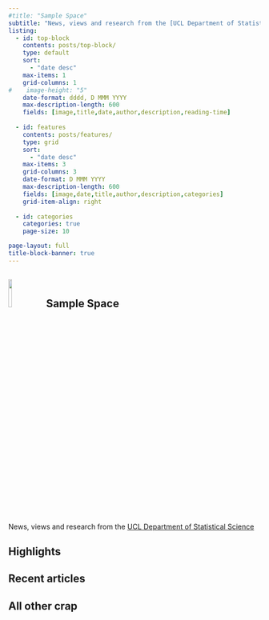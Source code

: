 ```yaml
---
#title: "Sample Space"
subtitle: "News, views and research from the [UCL Department of Statistical Science](https://ucl.ac.uk/statistics)"
listing: 
  - id: top-block
    contents: posts/top-block/
    type: default
    sort: 
      - "date desc"
    max-items: 1
    grid-columns: 1
#    image-height: "5"
    date-format: dddd, D MMM YYYY
    max-description-length: 600
    fields: [image,title,date,author,description,reading-time]
    
  - id: features
    contents: posts/features/
    type: grid
    sort: 
      - "date desc"
    max-items: 3
    grid-columns: 3
    date-format: D MMM YYYY
    max-description-length: 600
    fields: [image,date,title,author,description,categories]
    grid-item-align: right
    
  - id: categories
    categories: true
    page-size: 10

page-layout: full
title-block-banner: true
---
```


::::{.title-box}
# ![](media/images/UCL-sample-space.png){width="12%"} &nbsp; Sample Space    
News, views and research from the [UCL Department of Statistical Science](https://ucl.ac.uk/statistics)
::::

## Highlights
:::: {.content-block}
::: {#top-block}
:::
::::

## Recent articles
::: {#features}
::: 

## All other crap
